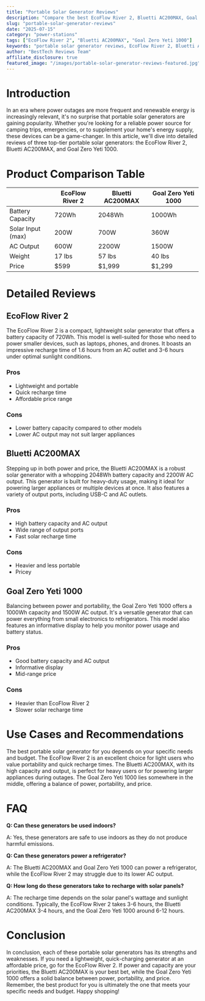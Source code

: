 ```yaml
---
title: "Portable Solar Generator Reviews"
description: "Compare the best EcoFlow River 2, Bluetti AC200MAX, Goal Zero Yeti 1000 and more. Find the perfect power stations with our detailed reviews and recommendations."
slug: "portable-solar-generator-reviews"
date: "2025-07-15"
category: "power-stations"
tags: ["EcoFlow River 2", "Bluetti AC200MAX", "Goal Zero Yeti 1000"]
keywords: "portable solar generator reviews, EcoFlow River 2, Bluetti AC200MAX, Goal Zero Yeti 1000"
author: "BestTech Reviews Team"
affiliate_disclosure: true
featured_image: "/images/portable-solar-generator-reviews-featured.jpg"
---
```


# Introduction

In an era where power outages are more frequent and renewable energy is increasingly relevant, it's no surprise that portable solar generators are gaining popularity. Whether you're looking for a reliable power source for camping trips, emergencies, or to supplement your home's energy supply, these devices can be a game-changer. In this article, we'll dive into detailed reviews of three top-tier portable solar generators: the EcoFlow River 2, Bluetti AC200MAX, and Goal Zero Yeti 1000. 

# Product Comparison Table

|     | EcoFlow River 2 | Bluetti AC200MAX | Goal Zero Yeti 1000 |
|-----|-----------------|------------------|----------------------|
| Battery Capacity | 720Wh | 2048Wh | 1000Wh |
| Solar Input (max) | 200W | 700W | 360W |
| AC Output | 600W | 2200W | 1500W |
| Weight | 17 lbs | 57 lbs | 40 lbs |
| Price | $599 | $1,999 | $1,299 |

# Detailed Reviews

## EcoFlow River 2

The EcoFlow River 2 is a compact, lightweight solar generator that offers a battery capacity of 720Wh. This model is well-suited for those who need to power smaller devices, such as laptops, phones, and drones. It boasts an impressive recharge time of 1.6 hours from an AC outlet and 3-6 hours under optimal sunlight conditions.

### Pros
- Lightweight and portable
- Quick recharge time
- Affordable price range

### Cons
- Lower battery capacity compared to other models
- Lower AC output may not suit larger appliances

## Bluetti AC200MAX

Stepping up in both power and price, the Bluetti AC200MAX is a robust solar generator with a whopping 2048Wh battery capacity and 2200W AC output. This generator is built for heavy-duty usage, making it ideal for powering larger appliances or multiple devices at once. It also features a variety of output ports, including USB-C and AC outlets.

### Pros
- High battery capacity and AC output
- Wide range of output ports
- Fast solar recharge time

### Cons
- Heavier and less portable
- Pricey

## Goal Zero Yeti 1000

Balancing between power and portability, the Goal Zero Yeti 1000 offers a 1000Wh capacity and 1500W AC output. It's a versatile generator that can power everything from small electronics to refrigerators. This model also features an informative display to help you monitor power usage and battery status.

### Pros
- Good battery capacity and AC output
- Informative display
- Mid-range price

### Cons
- Heavier than EcoFlow River 2
- Slower solar recharge time

# Use Cases and Recommendations

The best portable solar generator for you depends on your specific needs and budget. The EcoFlow River 2 is an excellent choice for light users who value portability and quick recharge times. The Bluetti AC200MAX, with its high capacity and output, is perfect for heavy users or for powering larger appliances during outages. The Goal Zero Yeti 1000 lies somewhere in the middle, offering a balance of power, portability, and price.

# FAQ

**Q: Can these generators be used indoors?**

A: Yes, these generators are safe to use indoors as they do not produce harmful emissions.

**Q: Can these generators power a refrigerator?**

A: The Bluetti AC200MAX and Goal Zero Yeti 1000 can power a refrigerator, while the EcoFlow River 2 may struggle due to its lower AC output.

**Q: How long do these generators take to recharge with solar panels?**

A: The recharge time depends on the solar panel's wattage and sunlight conditions. Typically, the EcoFlow River 2 takes 3-6 hours, the Bluetti AC200MAX 3-4 hours, and the Goal Zero Yeti 1000 around 6-12 hours.

# Conclusion 

In conclusion, each of these portable solar generators has its strengths and weaknesses. If you need a lightweight, quick-charging generator at an affordable price, go for the EcoFlow River 2. If power and capacity are your priorities, the Bluetti AC200MAX is your best bet, while the Goal Zero Yeti 1000 offers a solid balance between power, portability, and price. Remember, the best product for you is ultimately the one that meets your specific needs and budget. Happy shopping!